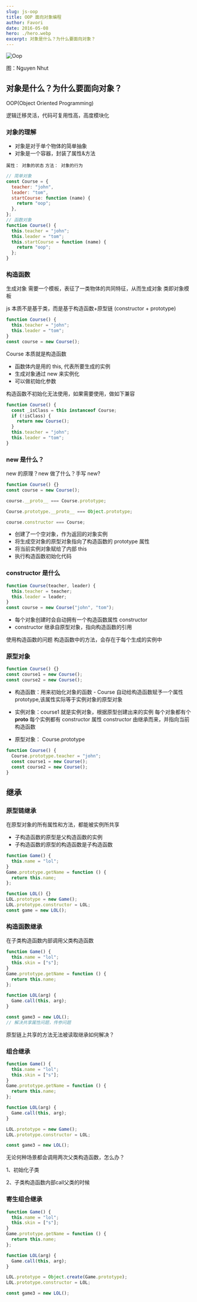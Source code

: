 ```yaml
---
slug: js-oop
title: OOP 面向对象编程
author: Favori
date: 2016-05-08
hero: ./hero.webp
excerpt: 对象是什么？为什么要面向对象？
---
```


![Oop](./hero.webp)



<div className={"img-desc"}>图：Nguyen Nhut</div>

## 对象是什么？为什么要面向对象？

OOP(Object Oriented Programming) 

逻辑迁移灵活，代码可复用性高，高度模块化

### 对象的理解

- 对象是对于单个物体的简单抽象
- 对象是一个容器，封装了属性&方法

`属性： 对象的状态`
`方法： 对象的行为`

```js
// 简单对象
const Course = {
  teacher: "john",
  leader: "tom",
  startCourse: function (name) {
    return "oop";
  },
};
// 函数对象
function Course() {
  this.teacher = "john";
  this.leader = "tom";
  this.startCourse = function (name) {
    return "oop";
  };
}
```

### 构造函数

生成对象
需要一个模板，表征了一类物体的共同特征，从而生成对象
类即对象模板 

js 本质不是基于类，而是基于构造函数+原型链
(constructor + prototype)

```js
function Course() {
  this.teacher = "john";
  this.leader = "tom";
}
const course = new Course();
```

Course 本质就是构造函数

- 函数体内是用的 this, 代表所要生成的实例
- 生成对象通过 new 来实例化
- 可以做初始化参数

构造函数不初始化无法使用，如果需要使用，做如下兼容

```js
function Course() {
  const _isClass = this instanceof Course;
  if (!isClass) {
    return new Course();
  }
  this.teacher = "john";
  this.leader = "tom";
}
```

### new 是什么？

new 的原理？new 做了什么？手写 new?

```js
function Course() {}
const course = new Course();
```

```js
course.__proto__ === Course.prototype;
```

```js
Course.prototype.__proto__ === Object.prototype;
```

```js
course.constructor === Course;
```

- 创建了一个空对象，作为返回的对象实例
- 将生成空对象的原型对象指向了构造函数的 prototype 属性
- 将当前实例对象赋给了内部 this
- 执行构造函数初始化代码

### constructor 是什么

```js
function Course(teacher, leader) {
  this.teacher = teacher;
  this.leader = leader;
}
const course = new Course("john", "tom");
```

- 每个对象创建时会自动拥有一个构造函数属性 constructor
- constructor 继承自原型对象，指向构造函数的引用

使用构造函数的问题
构造函数中的方法，会存在于每个生成的实例中

### 原型对象

```js
function Course() {}
const course1 = new Course();
const course2 = new Course();
```

- 构造函数：用来初始化对象的函数 - Course
  自动给构造函数赋予一个属性 prototype,该属性实际等于实例对象的原型对象

- 实例对象：course1 就是实例对象，根据原型创建出来的实例
  每个对象都有个**proto**
  每个实例都有 constructor 属性
  constructor 由继承而来，并指向当前构造函数

- 原型对象： Course.prototype

```js
function Course() {
  Course.prototype.teacher = "john";
  const course1 = new Course();
  const course2 = new Course();
}
```

## 继承

### 原型链继承

在原型对象的所有属性和方法，都能被实例所共享

- 子构造函数的原型是父构造函数的实例
- 子构造函数的原型的构造函数是子构造函数

```js
function Game() {
  this.name = "lol";
}
Game.prototype.getName = function () {
  return this.name;
};

function LOL() {}
LOL.prototype = new Game();
LOL.prototype.constructor = LOL;
const game = new LOL();
```

### 构造函数继承

在子类构造函数内部调用父类构造函数

```js
function Game() {
  this.name = "lol";
  this.skin = ["s"];
}
Game.prototype.getName = function () {
  return this.name;
};

function LOL(arg) {
  Game.call(this, arg);
}

const game3 = new LOL();
// 解决共享属性问题，传参问题
```

原型链上共享的方法无法被读取继承如何解决？

### 组合继承

```js
function Game() {
  this.name = "lol";
  this.skin = ["s"];
}
Game.prototype.getName = function () {
  return this.name;
};

function LOL(arg) {
  Game.call(this, arg);
}

LOL.prototype = new Game();
LOL.prototype.constructor = LOL;

const game3 = new LOL();
```
无论何种场景都会调用两次父类构造函数，怎么办？

1、初始化子类 

2、子类构造函数内部call父类的时候

### 寄生组合继承
```js
function Game() {
  this.name = "lol";
  this.skin = ["s"];
}
Game.prototype.getName = function () {
  return this.name;
};

function LOL(arg) {
  Game.call(this, arg);
} 

LOL.prototype = Object.create(Game.prototype);
LOL.prototype.constructor = LOL;

const game3 = new LOL();
```

